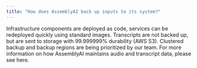 ```yaml
---
title: "How does AssemblyAI back up inputs to its system?"
---
```


Infrastructure components are deployed as code, services can be redeployed quickly using standard images. Transcripts are not backed up, but are sent to storage with 99.999999% durability (AWS S3). Clustered backup and backup regions are being prioritized by our team. For more information on how AssemblyAI maintains audio and transcript data, please see here.
